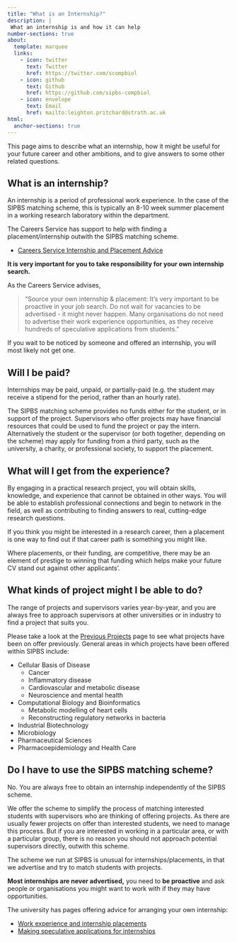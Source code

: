 ```yaml
---
title: "What is an Internship?"
description: |
 What an internship is and how it can help
number-sections: true
about:
  template: marquee
  links:
    - icon: twitter
      text: Twitter
      href: https://twitter.com/scompbiol
    - icon: github
      text: Github
      href: https://github.com/sipbs-compbiol
    - icon: envelope
      text: Email
      href: mailto:leighton.pritchard@strath.ac.uk
html:
  anchor-sections: true
---
```


This page aims to describe what an internship, how it might be useful for your future career and other ambitions, and to give answers to some other related questions.

## What is an internship?

An internship is a period of professional work experience. In the case of the SIPBS matching scheme, this is typically an 8-10 week summer placement in a working research laboratory within the department.

::: { .callout-note }
The Careers Service has support to help with finding a placement/internship outwith the SIPBS matching scheme.

- [Careers Service Internship and Placement Advice](https://www.strath.ac.uk/professionalservices/careers/students/workexperience/internshipsplacements/)
:::

::: {.callout-warning}
**It is very important for you to take responsibility for your own internship search.**

As the Careers Service advises,

> “Source your own internship & placement: It's very important to be proactive in your job search. Do not wait for vacancies to be advertised - it might never happen. Many organisations do not need to advertise their work experience opportunities, as they receive hundreds of speculative applications from students.”

If you wait to be noticed by someone and offered an internship, you will most likely not get one.
:::

## Will I be paid?

Internships may be paid, unpaid, or partially-paid (e.g. the student may receive a stipend for the period, rather than an hourly rate).

The SIPBS matching scheme provides no funds either for the student, or in support of the project. Supervisors who offer projects may have financial resources that could be used to fund the project or pay the intern. Alternatively the student or the supervisor (or both together, depending on the scheme) may apply for funding from a third party, such as the university, a charity, or professional society, to support the placement.

## What will I get from the experience?

By engaging in a practical research project, you will obtain skills, knowledge, and experience that cannot be obtained in other ways. You will be able to establish professional connections and begin to network in the field, as well as contributing to finding answers to real, cutting-edge research questions.

If you think you might be interested in a research career, then a placement is one way to find out if that career path is something you might like.

Where placements, or their funding, are competitive, there may be an element of prestige to winning that funding which helps make your future CV stand out against other applicants'.

## What kinds of project might I be able to do?

::: callout-note
The range of projects and supervisors varies year-by-year, and you are always free to approach supervisors at other universities or in industry to find a project that suits you.
:::

Please take a look at the [Previous Projects](./previous_projects.qmd) page to see what projects have been on offer previously. General areas in which projects have been offered within SIPBS include:

-   Cellular Basis of Disease
    -   Cancer
    -   Inflammatory disease
    -   Cardiovascular and metabolic disease
    -   Neuroscience and mental health
-   Computational Biology and Bioinformatics
    -   Metabolic modelling of heart cells
    -   Reconstructing regulatory networks in bacteria
-   Industrial Biotechnology
-   Microbiology
-   Pharmaceutical Sciences
-   Pharmacoepidemiology and Health Care

## Do I have to use the SIPBS matching scheme?

::: { .callout-tip }
No. You are always free to obtain an internship independently of the SIPBS scheme.
:::

We offer the scheme to simplify the process of matching interested students with supervisors who are thinking of offering projects. As there are usually fewer projects on offer than interested students, we need to manage this process. But if you are interested in working in a particular area, or with a particular group, there is no reason you should not approach potential supervisors directly, outwith this scheme.

::: { .callout-warning }
The scheme we run at SIPBS is unusual for internships/placements, in that we advertise and try to match students with projects.

**Most internships are never advertised,** you need to **be proactive** and ask people or organisations you might want to work with if they may have opportunities.
:::

::: {.callout-important}
The university has pages offering advice for arranging your own internship:

- [Work experience and internship placements](https://www.strath.ac.uk/professionalservices/careers/students/workexperience/internshipsplacements/)
- [Making speculative applications for internships](https://www.strath.ac.uk/professionalservices/careers/students/makingapplications/makingspeculativeapplications/)
:::
